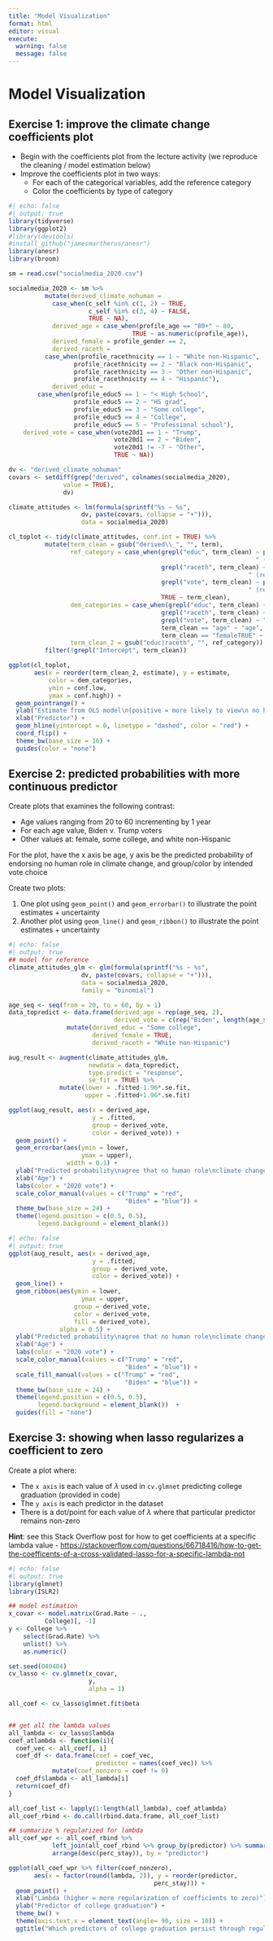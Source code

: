 ```yaml
---
title: "Model Visualization"
format: html
editor: visual
execute: 
  warning: false
  message: false
---
```


# Model Visualization

## Exercise 1: improve the climate change coefficients plot

-   Begin with the coefficients plot from the lecture activity (we reproduce the cleaning / model estimation below)
-   Improve the coefficients plot in two ways:
    -   For each of the categorical variables, add the reference category
    -   Color the coefficients by type of category

```r
#| echo: false
#| output: true 
library(tidyverse)
library(ggplot2)
#library(devtools)
#install_github("jamesmartherus/anesr")
library(anesr)
library(broom)

sm = read.csv("socialmedia_2020.csv")

socialmedia_2020 <- sm %>%
          mutate(derived_climate_nohuman = 
            case_when(c_self %in% c(1, 2) ~ TRUE, 
                      c_self %in% c(3, 4) ~ FALSE, 
                      TRUE ~ NA),
            derived_age = case_when(profile_age == "80+" ~ 80, 
                                  TRUE ~ as.numeric(profile_age)),
            derived_female = profile_gender == 2,
            derived_raceth = 
          case_when(profile_racethnicity == 1 ~ "White non-Hispanic",
                  profile_racethnicity == 2 ~ "Black non-Hispanic",
                  profile_racethnicity == 3 ~ "Other non-Hispanic",
                  profile_racethnicity == 4 ~ "Hispanic"),
            derived_educ = 
        case_when(profile_educ5 == 1 ~ "< High School",
                  profile_educ5 == 2 ~ "HS grad",
                  profile_educ5 == 3 ~ "Some college",
                  profile_educ5 == 4 ~ "College",
                  profile_educ5 == 5 ~ "Professional school"),
    derived_vote = case_when(vote20d1 == 1 ~ "Trump",
                             vote20d1 == 2 ~ "Biden",
                             vote20d1 != -7 ~ "Other",
                             TRUE ~ NA))

dv <- "derived_climate_nohuman"
covars <- setdiff(grep("derived", colnames(socialmedia_2020), 
               value = TRUE),
               dv)

climate_attitudes <- lm(formula(sprintf("%s ~ %s",
                    dv, paste(covars, collapse = "+"))),
                    data = socialmedia_2020) 

cl_toplot <- tidy(climate_attitudes, conf.int = TRUE) %>%
          mutate(term_clean = gsub("derived\\_", "", term),
                 ref_category = case_when(grepl("educ", term_clean) ~ paste0(term_clean,
                                                                    " (ref: < High school (HS))"),
                                          grepl("raceth", term_clean) ~ paste0(term_clean,
                                                                  " (ref: Black non-Hispanic)"),
                                          grepl("vote", term_clean) ~ paste0(term_clean,
                                                                  " (ref: Biden)"),
                                          TRUE ~ term_clean),
                 dem_categories = case_when(grepl("educ", term_clean) ~ "Educ",
                                          grepl("raceth", term_clean) ~ "Race",
                                          grepl("vote", term_clean) ~ "Vote choice",
                                          term_clean == "age" ~ "age",
                                          term_clean == "femaleTRUE" ~ "gender"),
                 term_clean_2 = gsub("educ|raceth", "", ref_category)) %>%
          filter(!grepl("Intercept", term_clean))

ggplot(cl_toplot,
       aes(x = reorder(term_clean_2, estimate), y = estimate, 
           color = dem_categories,
           ymin = conf.low, 
           ymax = conf.high)) +
  geom_pointrange() +
  ylab("Estimate from OLS model\n(positive = more likely to view\n no human role\nin climate change)") +
  xlab("Predictor") +
  geom_hline(yintercept = 0, linetype = "dashed", color = "red") +
  coord_flip() +
  theme_bw(base_size = 16) +
  guides(color = "none")


```

## Exercise 2: predicted probabilities with more continuous predictor

Create plots that examines the following contrast:

-   Age values ranging from 20 to 60 incrementing by 1 year
-   For each age value, Biden v. Trump voters
-   Other values at: female, some college, and white non-Hispanic

For the plot, have the x axis be age, y axis be the predicted probability of endorsing no human role in climate change, and group/color by intended vote choice

Create two plots:

1.  One plot using `geom_point()` and `geom_errorbar()` to illustrate the point estimates + uncertainty
2.  Another plot using `geom_line()` and `geom_ribbon()` to illustrate the point estimates + uncertainty

```r
#| echo: false
#| output: true 
## model for reference
climate_attitudes_glm <- glm(formula(sprintf("%s ~ %s",
                    dv, paste(covars, collapse = "+"))),
                    data = socialmedia_2020,
                    family = "binomial")  

age_seq <- seq(from = 20, to = 60, by = 1)
data_topredict <- data.frame(derived_age = rep(age_seq, 2),
                             derived_vote = c(rep("Biden", length(age_seq)), rep("Trump", length(age_seq)))) %>%
                mutate(derived_educ = "Some college",
                       derived_female = TRUE, 
                       derived_raceth = "White non-Hispanic")

aug_result <- augment(climate_attitudes_glm,
                      newdata = data_topredict,
                      type.predict = "response",
                      se_fit = TRUE) %>%
              mutate(lower = .fitted-1.96*.se.fit,
                     upper = .fitted+1.96*.se.fit) 

ggplot(aug_result, aes(x = derived_age,
                       y = .fitted,
                       group = derived_vote,
                       color = derived_vote)) +
  geom_point() +
  geom_errorbar(aes(ymin = lower, 
                    ymax = upper),
                width = 0.1) +
  ylab("Predicted probability\nagree that no human role\nclimate change") +
  xlab("Age") +
  labs(color = "2020 vote") +
  scale_color_manual(values = c("Trump" = "red",
                                "Biden" = "blue")) +
  theme_bw(base_size = 24) +
  theme(legend.position = c(0.5, 0.5),
        legend.background = element_blank())  

```

```r
#| echo: false
#| output: true 
ggplot(aug_result, aes(x = derived_age,
                       y = .fitted,
                       group = derived_vote,
                       color = derived_vote)) +
  geom_line() +
  geom_ribbon(aes(ymin = lower, 
                    ymax = upper,
                  group = derived_vote,
                  color = derived_vote,
                  fill = derived_vote),
              alpha = 0.5) +
  ylab("Predicted probability\nagree that no human role\nclimate change") +
  xlab("Age") +
  labs(color = "2020 vote") +
  scale_color_manual(values = c("Trump" = "red",
                                "Biden" = "blue")) +
  scale_fill_manual(values = c("Trump" = "red",
                                "Biden" = "blue")) +
  theme_bw(base_size = 24) +
  theme(legend.position = c(0.5, 0.5),
        legend.background = element_blank())  +
  guides(fill = "none") 


```

## Exercise 3: showing when lasso regularizes a coefficient to zero

Create a plot where:

-   The `x axis` is each value of $\lambda$ used in `cv.glmnet` predicting college graduation (provided in code)
-   The `y axis` is each predictor in the dataset
-   There is a dot/point for each value of $\lambda$ where that particular predictor remains non-zero

**Hint**: see this Stack Overflow post for how to get coefficients at a specific lambda value - <https://stackoverflow.com/questions/66718416/how-to-get-the-coefficents-of-a-cross-validated-lasso-for-a-specific-lambda-not>

```r
#| echo: false
#| output: true 
library(glmnet)
library(ISLR2)

## model estimation
x_covar <- model.matrix(Grad.Rate ~ ., 
          College)[, -1] 
y <- College %>%
    select(Grad.Rate) %>%
    unlist() %>%
    as.numeric() 

set.seed(040484)
cv_lasso <- cv.glmnet(x_covar, 
                      y,
                      alpha = 1) 

all_coef <- cv_lasso$glmnet.fit$beta


## get all the lambda values 
all_lambda <- cv_lasso$lambda
coef_atlambda <- function(i){
  coef_vec <- all_coef[, i]
  coef_df <- data.frame(coef = coef_vec,
                        predictor = names(coef_vec)) %>%
            mutate(coef_nonzero = coef != 0)
  coef_df$lambda <- all_lambda[i]
  return(coef_df)
}

all_coef_list <- lapply(1:length(all_lambda), coef_atlambda)
all_coef_rbind <- do.call(rbind.data.frame, all_coef_list)

## summarize % regularized for lambda 
all_coef_wpr <- all_coef_rbind %>%
            left_join(all_coef_rbind %>% group_by(predictor) %>% summarize(perc_stay = mean(coef_nonzero)) %>%
            arrange(desc(perc_stay)), by = "predictor")

ggplot(all_coef_wpr %>% filter(coef_nonzero),
       aes(x = factor(round(lambda, 2)), y = reorder(predictor, 
                                        perc_stay))) +
  geom_point() +
  xlab("Lambda (higher = more regularization of coefficients to zero)") +
  ylab("Predictor of college graduation") +
  theme_bw() +
  theme(axis.text.x = element_text(angle= 90, size = 10)) +
  ggtitle("Which predictors of college graduation persist through regularization?")

```
